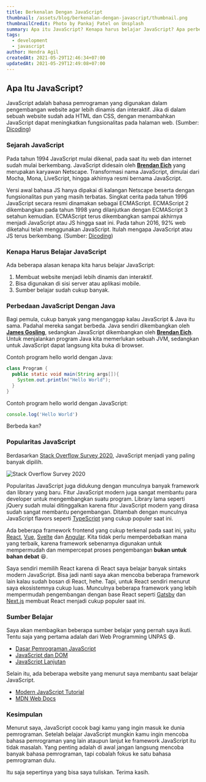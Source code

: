 ```yaml
---
title: Berkenalan Dengan JavaScript
thumbnail: /assets/blog/berkenalan-dengan-javascript/thumbnail.png
thumbnailCredit: Photo by Pankaj Patel on Unsplash
summary: Apa itu JavaScript? Kenapa harus belajar JavaScript? Apa perbedaan JavaScript dengan Java? Saya akan sedikit membahas tentang JavaScript pada blog ini.
tags:
  - development
  - javascript
author: Hendra Agil
createdAt: 2021-05-29T12:46:34+07:00
updatedAt: 2021-05-29T12:49:08+07:00
---
```


## Apa Itu JavaScript?

JavaScript adalah bahasa pemrograman yang digunakan dalam pengembangan website agar lebih dinamis dan interaktif. Jika di dalam sebuah website sudah ada HTML dan CSS, dengan menambahkan JavaScript dapat meningkatkan fungsionalitas pada halaman web. (Sumber: [Dicoding](https://www.dicoding.com/blog/apa-itu-javascript-fungsi-dan-contohnya/))

### Sejarah JavaScript

Pada tahun 1994 JavaScript mulai dikenal, pada saat itu web dan internet sudah mulai berkembang. JavaScript didesain oleh **[Brendan Eich](https://en.wikipedia.org/wiki/Brendan_Eich)** yang merupakan karyawan Netscape. Transformasi nama JavaScript, dimulai dari Mocha, Mona, LiveScript, hingga akhirnya resmi bernama JavaScript.

Versi awal bahasa JS hanya dipakai di kalangan Netscape beserta dengan fungsionalitas pun yang masih terbatas. Singkat cerita pada tahun 1996 JavaScript secara resmi dinamakan sebagai ECMAScript. ECMAScript 2 dikembangkan pada tahun 1998 yang dilanjutkan dengan ECMAScript 3 setahun kemudian. ECMAScript terus dikembangkan sampai akhirnya menjadi JavaScript atau JS hingga saat ini. Pada tahun 2016, 92% web diketahui telah menggunakan JavaScript. Itulah mengapa JavaScript atau JS terus berkembang. (Sumber: [Dicoding](https://www.dicoding.com/blog/apa-itu-javascript-fungsi-dan-contohnya/))

### Kenapa Harus Belajar JavaScript

Ada beberapa alasan kenapa kita harus belajar JavaScript:

1. Membuat website menjadi lebih dinamis dan interaktif.
2. Bisa digunakan di sisi server atau aplikasi mobile.
3. Sumber belajar sudah cukup banyak.

### Perbedaan JavaScript Dengan Java

Bagi pemula, cukup banyak yang menganggap kalau JavaScript & Java itu sama. Padahal mereka sangat berbeda. Java sendiri dikembangkan oleh **[James Gosling](https://en.wikipedia.org/wiki/James_Gosling)**, sedangkan JavaScript dikembangkan oleh **[Brendan Eich](https://en.wikipedia.org/wiki/Brendan_Eich)**. Untuk menjalankan program Java kita memerlukan sebuah JVM, sedangkan untuk JavaScript dapat langsung kita buka di browser.

Contoh program hello world dengan Java:

```java
class Program {
  public static void main(String args[]){
    System.out.println("Hello World");
  }
}
```

Contoh program hello world dengan JavaScript:

```js
console.log('Hello World')
```

Berbeda kan?

### Popularitas JavaScript

Berdasarkan [Stack Overflow Survey 2020](https://insights.stackoverflow.com/survey/2020#most-popular-technologies), JavaScript menjadi yang paling banyak dipilih.

![Stack Overflow Survey 2020](/assets/blog/berkenalan-dengan-javascript/survey-2020.png)

Popularitas JavaScript juga didukung dengan munculnya banyak framework dan library yang baru. Fitur JavaScript modern juga sangat membantu para developer untuk mengembangkan suatu program. Library lama seperti jQuery sudah mulai ditinggalkan karena fitur JavaScript modern yang dirasa sudah sangat membantu pengembangan. Ditambah dengan munculnya JavaScript flavors seperti [TypeScript](https://www.typescriptlang.org/) yang cukup populer saat ini.

Ada beberapa framework frontend yang cukup terkenal pada saat ini, yaitu [React](https://reactjs.org/), [Vue](https://vuejs.org/), [Svelte](https://svelte.dev/) dan [Angular](https://angular.io/). Kita tidak perlu memperdebatkan mana yang terbaik, karena framework sebenarnya digunakan untuk mempermudah dan mempercepat proses pengembangan **bukan untuk bahan debat** 😆.

Saya sendiri memilih React karena di React saya belajar banyak sintaks modern JavaScript. Bisa jadi nanti saya akan mencoba beberapa framework lain kalau sudah bosan di React, hehe. Tapi, untuk React sendiri menurut saya ekosistemnya cukup luas. Munculnya beberapa framework yang lebih mempermudah pengembangan dengan base React seperti [Gatsby](https://www.gatsbyjs.com/) dan [Next.js](https://nextjs.org/) membuat React menjadi cukup populer saat ini.

### Sumber Belajar

Saya akan membagikan beberapa sumber belajar yang pernah saya ikuti. Tentu saja yang pertama adalah dari Web Programming UNPAS 😄.

- [Dasar Pemrograman JavaScript](https://www.youtube.com/playlist?list=PLFIM0718LjIWXagluzROrA-iBY9eeUt4w)
- [JavaScript dan DOM](https://www.youtube.com/playlist?list=PLFIM0718LjIWB3YRoQbQh82ZewAGtE2-3)
- [JavaScript Lanjutan](https://www.youtube.com/playlist?list=PLFIM0718LjIUGpY8wmE41W7rTJo_3Y46-)

Selain itu, ada beberapa website yang menurut saya membantu saat belajar JavaScript.

- [Modern JavaScript Tutorial](https://javascript.info/)
- [MDN Web Docs](https://developer.mozilla.org/en-US/docs/Web/javascript)

### Kesimpulan

Menurut saya, JavaScript cocok bagi kamu yang ingin masuk ke dunia pemrograman. Setelah belajar JavaScript mungkin kamu ingin mencoba bahasa pemrograman yang lain ataupun lanjut ke framework JavaScript itu tidak masalah. Yang penting adalah di awal jangan langsung mencoba banyak bahasa pemrograman, tapi cobalah fokus ke satu bahasa pemrograman dulu.

Itu saja sepertinya yang bisa saya tuliskan. Terima kasih.
